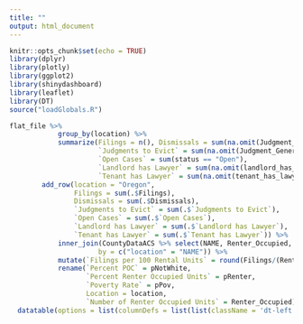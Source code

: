 ---
title: ""
output: html_document
---

```{r setup, include=FALSE, echo=FALSE, warning=FALSE}
knitr::opts_chunk$set(echo = TRUE)
library(dplyr)
library(plotly)
library(ggplot2)
library(shinydashboard)
library(leaflet)
library(DT)
source("loadGlobals.R")
```

```{r echo=FALSE, message=FALSE, warning=FALSE}
flat_file %>%
            group_by(location) %>% 
            summarize(Filings = n(), Dismissals = sum(na.omit(Judgment_Dismissal) == 1), 
                      `Judgments to Evict` = sum(na.omit(Judgment_General) == 1),
                      `Open Cases` = sum(status == "Open"),
                      `Landlord has Lawyer` = sum(na.omit(landlord_has_lawyer) == 1),
                      `Tenant has Lawyer` = sum(na.omit(tenant_has_lawyer) == 1)) %>%
        add_row(location = "Oregon",
                Filings = sum(.$Filings), 
                Dismissals = sum(.$Dismissals),
                `Judgments to Evict` = sum(.$`Judgments to Evict`),
                `Open Cases` = sum(.$`Open Cases`),
                `Landlord has Lawyer` = sum(.$`Landlord has Lawyer`),
                `Tenant has Lawyer` = sum(.$`Tenant has Lawyer`)) %>% 
            inner_join(CountyDataACS %>% select(NAME, Renter_Occupied, pPov, pNotWhite, pRenter), 
                      by = c("location" = "NAME")) %>% 
            mutate(`Filings per 100 Rental Units` = round(Filings/(Renter_Occupied*.01), 3)) %>% 
            rename(`Percent POC` = pNotWhite,
                   `Percent Renter Occupied Units` = pRenter,
                   `Poverty Rate` = pPov,
                   Location = location,
                   `Number of Renter Occupied Units` = Renter_Occupied) %>% 
  datatable(options = list(columnDefs = list(list(className = 'dt-left', targets = "_all"))))

```